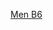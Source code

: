 {{hockeybox2
| bg          = {{{bgc|#eeeeee}}}
| date        = 2014年2月16日
| time        = 21:00
| team1       = {{ih-rt|FIN}}
| team2       = {{ih|CAN}}
| score       = 
| periods     = 
| reference   = 
| goalie1     = 
| goalie2     = 
| progression = 
| goals1      = 
| goals2      = 
| official    = 
| official2   = 
| linesman    = 
| linesman2   = 
| stadium     = [[索契]]，[[波爾肖冰宮]]
| attendance  = 
| penalties1  = 
| penalties2  = 
| shots1      = 
| shots2      = 
}}<noinclude>
[[Category:2014年冬季奧林匹克運動會冰球比賽|Men B6]]
</noinclude>